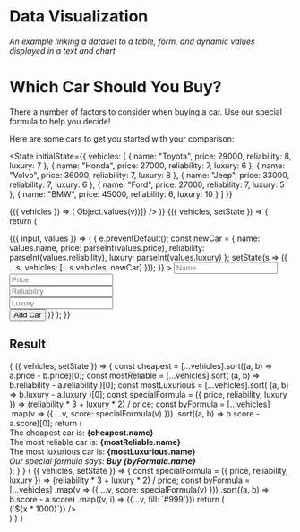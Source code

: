 
# Data Visualization

_An example linking a dataset to a table, form, and dynamic values
 displayed in a text and chart_

# Which Car Should You Buy?

There a number of factors to consider when buying a car. Use our special formula to help you decide!

Here are some cars to get you started with your comparison:

<State
  initialState={{
    vehicles: [
      { name: "Toyota", price: 29000, reliability: 8, luxury: 7 },
      { name: "Honda", price: 27000, reliability: 7, luxury: 6 },
      { name: "Volvo", price: 36000, reliability: 7, luxury: 8 },
      { name: "Jeep", price: 33000, reliability: 7, luxury: 6 },
      { name: "Ford", price: 27000, reliability: 7, luxury: 5 },
      { name: "BMW", price: 45000, reliability: 6, luxury: 10 }
    ]
  }}
>

<!--
This is a table
-->

<Observe>
  {({ vehicles }) => (
    <Table
      data={[Object.keys(vehicles[0]), ...vehicles.map(v => Object.values(v))]}
    />
  )}
</Observe>


<!--
Form to add a car
-->

<Observe>
  {({ vehicles, setState }) => {
    return (
      <Form initial={{ name: "", price: 0, reliability: 0, luxury: 0 }}>
        {({ input, values }) => (
          <form
            onSubmit={e => {
              e.preventDefault();
              const newCar = {
                name: values.name,
                price: parseInt(values.price),
                reliability: parseInt(values.reliability),
                luxury: parseInt(values.luxury)
              };
              setState(s => ({ ...s, vehicles: [...s.vehicles, newCar] }));
            }}
          >
            <input placeholder="Name" {...input("name").bind} type="text" />
            <br />
            <input
              placeholder="Price"
              {...input("price").bind}
              type="number"
            />
            <br />
            <input
              placeholder="Reliability"
              {...input("reliability").bind}
              type="number"
            />
            <br />
            <input
              placeholder="Luxury"
              {...input("luxury").bind}
              type="number"
            />
            <br />
            <button type="submit">Add Car</button>
          </form>
        )}
      </Form>
    );
  }}
</Observe>

## Result

<Observe>
  {
    ({ vehicles, setState }) => {
      const cheapest = [...vehicles].sort((a, b) => a.price - b.price)[0];
      const mostReliable = [...vehicles].sort(
        (a, b) => b.reliability - a.reliability
      )[0];
      const mostLuxurious = [...vehicles].sort(
        (a, b) => b.luxury - a.luxury
      )[0];
      const specialFormula = ({ price, reliability, luxury }) =>
        (reliability * 3 + luxury * 2) / price;
      const byFormula = [...vehicles]
        .map(v => ({ ...v, score: specialFormula(v) }))
        .sort((a, b) => b.score - a.score)[0];
      return (
        <div>
          <div>
            The cheapest car is: <b>{cheapest.name}</b>
          </div>
          <div>
            The most reliable car is: <b>{mostReliable.name}</b>
          </div>
          <div>
            The most luxurious car is: <b>{mostLuxurious.name}</b>
          </div>
          <div>
            <i>
              Our special formula says: <b>Buy {byFormula.name}</b>
            </i>
          </div>
        </div>
      );
    }
  }
</Observe>


<Observe>
  {
    ({ vehicles, setState }) => {
      const specialFormula = ({ price, reliability, luxury }) =>
        (reliability * 3 + luxury * 2) / price;
      const byFormula = [...vehicles]
        .map(v => ({ ...v, score: specialFormula(v) }))
        .sort((a, b) => b.score - a.score)
        .map((v, i) => ({...v, fill: `#999`}))
      return (
        <div style={{ maxWidth: 500 }}>
          <VictoryChart
            domainPadding={20}
            theme={VictoryTheme.material}
            height={250}
          >
            <VictoryAxis
              dependentAxis
              tickFormat={(x) => (`${x * 1000}`)}
            />
            <VictoryAxis />
            <VictoryBar data={byFormula} x="name" y="score" />
          </VictoryChart>
        </div>
      )
    }
  }
</Observe>

</State>
